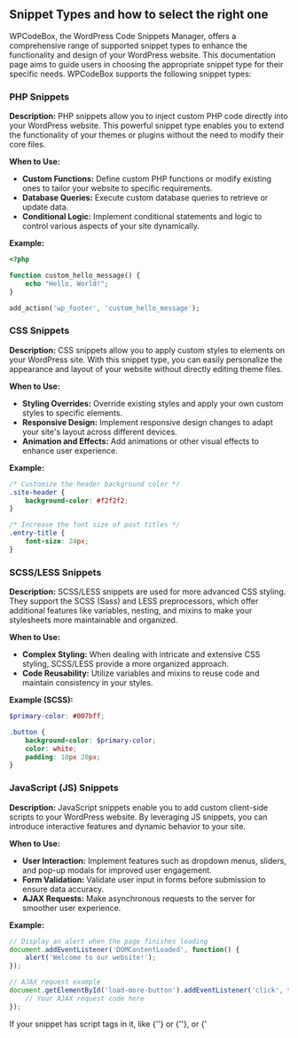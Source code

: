 
## Snippet Types and how to select the right one

WPCodeBox, the WordPress Code Snippets Manager, offers a comprehensive range of supported snippet types to enhance the functionality and design of your WordPress website. This documentation page aims to guide users in choosing the appropriate snippet type for their specific needs. WPCodeBox supports the following snippet types:

### PHP Snippets

**Description:** PHP snippets allow you to inject custom PHP code directly into your WordPress website. This powerful snippet type enables you to extend the functionality of your themes or plugins without the need to modify their core files.

**When to Use:**
- **Custom Functions:** Define custom PHP functions or modify existing ones to tailor your website to specific requirements.
- **Database Queries:** Execute custom database queries to retrieve or update data.
- **Conditional Logic:** Implement conditional statements and logic to control various aspects of your site dynamically.

**Example:**
```php
<?php

function custom_hello_message() {
    echo "Hello, World!";
}

add_action('wp_footer', 'custom_hello_message');
   ```

### CSS Snippets

**Description:** CSS snippets allow you to apply custom styles to elements on your WordPress site. With this snippet type, you can easily personalize the appearance and layout of your website without directly editing theme files.

**When to Use:**
- **Styling Overrides:** Override existing styles and apply your own custom styles to specific elements.
- **Responsive Design:** Implement responsive design changes to adapt your site's layout across different devices.
- **Animation and Effects:** Add animations or other visual effects to enhance user experience.

**Example:**
```css
/* Customize the header background color */
.site-header {
    background-color: #f2f2f2;
}

/* Increase the font size of post titles */
.entry-title {
    font-size: 24px;
}
   ```

### SCSS/LESS Snippets

**Description:** SCSS/LESS snippets are used for more advanced CSS styling. They support the SCSS (Sass) and LESS preprocessors, which offer additional features like variables, nesting, and mixins to make your stylesheets more maintainable and organized.

**When to Use:**
- **Complex Styling:** When dealing with intricate and extensive CSS styling, SCSS/LESS provide a more organized approach.
- **Code Reusability:** Utilize variables and mixins to reuse code and maintain consistency in your styles.

**Example (SCSS):**
```scss
$primary-color: #007bff;

.button {
    background-color: $primary-color;
    color: white;
    padding: 10px 20px;
}
   ```

### JavaScript (JS) Snippets

**Description:** JavaScript snippets enable you to add custom client-side scripts to your WordPress website. By leveraging JS snippets, you can introduce interactive features and dynamic behavior to your site.

**When to Use:**
- **User Interaction:** Implement features such as dropdown menus, sliders, and pop-up modals for improved user engagement.
- **Form Validation:** Validate user input in forms before submission to ensure data accuracy.
- **AJAX Requests:** Make asynchronous requests to the server for smoother user experience.

**Example:**
```javascript
// Display an alert when the page finishes loading
document.addEventListener('DOMContentLoaded', function() {
    alert('Welcome to our website!');
});

// AJAX request example
document.getElementById('load-more-button').addEventListener('click', function() {
    // Your AJAX request code here
});
```
<Callout type="info" emoji="️ℹ️">
    If your snippet has script tags in it, like {'<script></script>'} or {'<script type="text/javascript"></script>'}, or {'<script src="https://example.com/script.js"><script>'} then you should use the HTML snippet type.
</Callout>

### HTML Snippets

**Description:** HTML snippets allow you to add custom HTML code to your WordPress website. They are particularly useful for adding custom elements, forms, or structuring content.

**When to Use:**
- **Custom Elements:** Add unique elements or components not natively supported by WordPress.
- **Custom Forms:** Implement specialized forms or UI elements.

**Example:**
```html
<div class="custom-banner">
    <h2>Welcome to Our Website!</h2>
    <p>Discover amazing products and services.</p>
</div>
   ```

### TXT Snippets

**Description:** TXT snippets are used for notes and other non-executable content. They are purely for informational purposes and do not affect the functionality of your website.

**When to Use:**
- **Documentation:** Add notes, explanations, or documentation for your code snippets.
- **Code Organization:** Use TXT snippets to provide context or label specific sections of your snippets.

**Example:**
```
// This snippet customizes the footer style.
// Note: Make sure to clear cache after making changes.
   ```

### Markdown

**Description:** Markdown snippets are useful for notes, documentation, and other non-executable content. They are solely for informational purposes and have no impact on your website. 

**When to Use:**
- **Documentation:** Add explanations or instructions for your code snippets. 
- **Code Organization:** USe Markdown snippets to provide context to your snippets or label specific sections of snippets. 

**Example:**
```md

## Snippet Usage
The following snippet customizes the footer style by using the `wp_enqueue_styles` function to register new styles. 

**Note:** You'll want to clear any caches on your site after making changes. 
```

## Choosing the Right Snippet Type

When selecting the appropriate snippet type in WPCodeBox, consider the specific functionality or changes you want to achieve. Here are some key points to keep in mind:

- **Functionality:** For adding or modifying PHP functions, go with PHP snippets.
- **Styling:** For custom CSS styles, use CSS or SCSS/LESS snippets depending on your project's complexity.
- **Interactivity:** If you require dynamic behavior or interactive features, opt for JavaScript (JS) snippets.
- **HTML Structure:** When adding custom HTML elements or forms, choose HTML snippets.
- **Documentation and Notes:** For non-executable content, use TXT snippets to provide explanations or context for your code.

By choosing the right snippet type for each scenario, you can efficiently manage and execute custom code within your WordPress website using WPCodeBox. Enjoy the flexibility and possibilities that these snippets bring to your WordPress development journey!